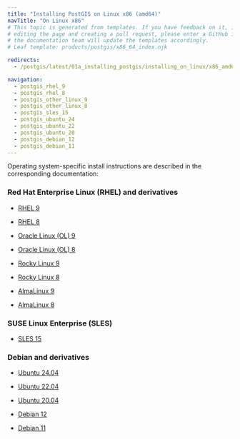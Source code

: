 ```yaml
---
title: "Installing PostGIS on Linux x86 (amd64)"
navTitle: "On Linux x86"
# This topic is generated from templates. If you have feedback on it, instead of
# editing the page and creating a pull request, please enter a GitHub issue and
# the documentation team will update the templates accordingly.
# Leaf template: products/postgis/x86_64_index.njk

redirects:
  - /postgis/latest/01a_installing_postgis/installing_on_linux/x86_amd64/

navigation:
  - postgis_rhel_9
  - postgis_rhel_8
  - postgis_other_linux_9
  - postgis_other_linux_8
  - postgis_sles_15
  - postgis_ubuntu_24
  - postgis_ubuntu_22
  - postgis_ubuntu_20
  - postgis_debian_12
  - postgis_debian_11
---
```


Operating system-specific install instructions are described in the corresponding documentation:

### Red Hat Enterprise Linux (RHEL) and derivatives

- [RHEL 9](postgis_rhel_9)

- [RHEL 8](postgis_rhel_8)

- [Oracle Linux (OL) 9](postgis_rhel_9)

- [Oracle Linux (OL) 8](postgis_rhel_8)

- [Rocky Linux 9](postgis_other_linux_9)

- [Rocky Linux 8](postgis_other_linux_8)

- [AlmaLinux 9](postgis_other_linux_9)

- [AlmaLinux 8](postgis_other_linux_8)

### SUSE Linux Enterprise (SLES)

- [SLES 15](postgis_sles_15)

### Debian and derivatives

- [Ubuntu 24.04](postgis_ubuntu_24)

- [Ubuntu 22.04](postgis_ubuntu_22)

- [Ubuntu 20.04](postgis_ubuntu_20)

- [Debian 12](postgis_debian_12)

- [Debian 11](postgis_debian_11)
